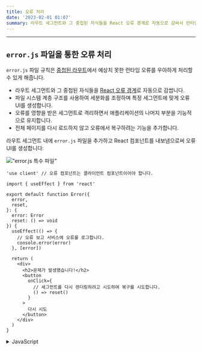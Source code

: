 ```yaml
---
title: 오류 처리
date: '2023-02-01 01:07'
summary: 라우트 세그먼트와 그 중첩된 자식들을 React 오류 경계로 자동으로 감싸서 런타임 오류를 처리합니다.
---
```


<TOCInline toc={props.toc} asDisclosure />

---

## `error.js` 파일을 통한 오류 처리

`error.js` 파일 규칙은 [중첩된 라우트](/docs/nextjs/routing#중첩-라우트)에서 예상치 못한 런타임 오류를 우아하게 처리할 수 있게 해줍니다.

- 라우트 세그먼트와 그 중첩된 자식들을 [React 오류 경계](https://react.dev/reference/react/Component#catching-rendering-errors-with-an-error-boundary)로 자동으로 감쌉니다.
- 파일 시스템 계층 구조를 사용하여 세분화를 조정하며 특정 세그먼트에 맞게 오류 UI를 생성합니다.
- 오류를 영향을 받은 세그먼트로 격리하면서 애플리케이션의 나머지 부분을 기능적으로 유지합니다.
- 전체 페이지를 다시 로드하지 않고 오류에서 복구하려는 기능을 추가합니다.

라우트 세그먼트 내에 `error.js` 파일을 추가하고 React 컴포넌트를 내보냄으로써 오류 UI를 생성합니다:

!["error.js 특수 파일"](https://nextjs.org/_next/image?url=%2Fdocs%2Flight%2Ferror-special-file.png&w=1920&q=75&dpl=dpl_3EQWD49M65DCVzGTYPK2YqHNmCjt)

```tsx:"app/dashboard/error.tsx" switcher
'use client' // 오류 컴포넌트는 클라이언트 컴포넌트이어야 합니다.

import { useEffect } from 'react'

export default function Error({
  error,
  reset,
}: {
  error: Error
  reset: () => void
}) {
  useEffect(() => {
    // 오류 보고 서비스에 오류를 로그합니다.
    console.error(error)
  }, [error])

  return (
    <div>
      <h2>문제가 발생했습니다!</h2>
      <button
        onClick={
          // 세그먼트를 다시 렌더링하려고 시도하여 복구를 시도합니다.
          () => reset()
        }
      >
        다시 시도
      </button>
    </div>
  )
}
```

<details>
    <summary>JavaScript</summary>
```jsx:"app/dashboard/error.js" switcher
'use client' // 오류 컴포넌트는 클라이언트 컴포넌트이어야 합니다.

import { useEffect } from 'react'

export default function Error({ error, reset }) {
  useEffect(() => {
    // 오류 보고 서비스에 오류를 로그합니다.
    console.error(error)
  }, [error])

  return (
    <div>
      <h2>문제가 발생했습니다!</h2>
      <button
        onClick={
          // 세그먼트를 다시 렌더링하려고 시도하여 복구를 시도합니다.
          () => reset()
        }
      >
        다시 시도
      </button>
    </div>
  )
}
```
</details>

---

## `error.js`의 동작 방식

!["error.js 동작 방식"](https://nextjs.org/_next/image?url=%2Fdocs%2Flight%2Ferror-overview.png&w=1920&q=75&dpl=dpl_3EQWD49M65DCVzGTYPK2YqHNmCjt)

- `error.js`는 중첩된 자식 세그먼트나 `page.js` 컴포넌트를 **감싸는** [React 오류 경계](https://react.dev/reference/react/Component#catching-rendering-errors-with-an-error-boundary)를 자동으로 생성합니다.
- `error.js` 파일에서 내보낸 React 컴포넌트는 **대체** 컴포넌트로 사용됩니다.
- 오류 경계 내에서 오류가 발생하면, 해당 오류는 **포함**되며, 대체 컴포넌트가 **렌더링**됩니다.
- 대체 오류 컴포넌트가 활성화되어 있을 때, 오류 경계 **위**의 레이아웃은 상태를 **유지**하며 **상호 작용이 가능**하고, 오류 컴포넌트는 오류에서 복구하는 기능을 표시할 수 있습니다.

### 오류에서 복구하기

오류의 원인은 때때로 일시적일 수 있습니다. 이러한 경우, 단순히 다시 시도하는 것만으로 문제를 해결할 수 있습니다.

오류 컴포넌트는 `reset()` 함수를 사용하여 사용자에게 오류에서 복구하도록 시도할 수 있습니다. 실행될 때, 이 함수는 오류 경계의 내용을 다시 렌더링하려고 시도합니다. 성공하면, 대체 오류 컴포넌트는 다시 렌더링의 결과로 교체됩니다.

```tsx:"app/dashboard/error.tsx" switcher
'use client'

export default function Error({
  error,
  reset,
}: {
  error: Error
  reset: () => void
}) {
  return (
    <div>
      <h2>문제가 발생했습니다!</h2>
      <button onClick={() => reset()}>다시 시도</button>
    </div>
  )
}
```

<details>
    <summary>JavaScript</summary>
```jsx:"app/dashboard/error.js" switcher
'use client'

export default function Error({ error, reset }) {
  return (
    <div>
      <h2>문제가 발생했습니다!</h2>
      <button onClick={() => reset()}>다시 시도</button>
    </div>
  )
}
```
</details>

---

## 중첩 라우트

[특별한 파일](/docs/nextjs/routing#파일-규칙)을 통해 생성된 React 컴포넌트들은 [특정 중첩 계층](/docs/nextjs/routing#컴포넌트-계층-구조)에서 렌더링됩니다.

예를 들어, 두 개의 세그먼트를 포함하는 중첩 라우트가 `layout.js` 및 `error.js` 파일을 포함하면 다음 _간단한_ 컴포넌트 계층에서 렌더링됩니다:

!["중첩 오류 컴포넌트 계층"](https://nextjs.org/_next/image?url=%2Fdocs%2Flight%2Fnested-error-component-hierarchy.png&w=1920&q=75&dpl=dpl_3EQWD49M65DCVzGTYPK2YqHNmCjt)

중첩된 컴포넌트 계층은 중첩된 라우트의 `error.js` 파일의 동작에 영향을 줍니다:

- 오류는 가장 가까운 부모 오류 경계로 전달됩니다. 이는 `error.js` 파일이 모든 중첩된 자식 세그먼트의 오류를 처리한다는 것을 의미합니다. 라우트의 중첩 폴더의 다양한 레벨에 `error.js` 파일을 배치함으로써 더욱 세밀한 오류 UI를 구현할 수 있습니다.
- `error.js` 경계는 **동일한** 세그먼트의 `layout.js` 컴포넌트에서 발생하는 오류를 처리하지 **않습니다**. 왜냐하면 오류 경계는 레이아웃 컴포넌트 **안쪽**에 중첩되어 있기 때문입니다.

---

## 레이아웃에서의 오류 처리

`error.js` 경계는 **동일한 세그먼트**의 `layout.js` 또는 `template.js` 컴포넌트에서 발생하는 오류를 잡아내지 **않습니다**. 이 [의도적 계층 구조](#중첩-라우트)는 오류가 발생했을 때 형제 라우트간에 공유되는 중요한 UI(예: 내비게이션)가 보이고 기능하도록 유지합니다.

특정 레이아웃 또는 템플릿 내의 오류를 처리하려면, 레이아웃의 부모 세그먼트에 `error.js` 파일을 배치합니다.

<StyleImportant>루트 레이아웃 또는 템플릿 내의 오류를 처리하려면, `error.js`의 변형 버전인 `global-error.js`를 사용</StyleImportant>합니다.

### 루트 레이아웃에서의 오류 처리: app/global-error.js 사용

<StyleWarning>루트 `app/error.js` 경계는 루트 `app/layout.js` 또는 `app/template.js` 컴포넌트에서 발생하는 오류를 잡아내지 **않습니다**.</StyleWarning>

이러한 루트 컴포넌트에서의 오류를 특별히 처리하려면, 루트 `app` 디렉토리에 위치한 `error.js`의 변형 버전인 `app/global-error.js`를 사용합니다.

루트 `error.js`와 달리, `global-error.js` 오류 경계는 **전체** 애플리케이션을 감싸고, 그 대체 컴포넌트는 활성 상태일 때 루트 레이아웃을 대체합니다. 이 때문에 `global-error.js`는 자체 `<html>` 및 `<body>` 태그를 정의해야 한다는 것을 유의해야 합니다.

`global-error.js`는 가장 세밀하지 않은 오류 UI이며, 전체 애플리케이션에 대한 "모든 것을 잡는" 오류 처리로 간주될 수 있습니다. 루트 컴포넌트는 일반적으로 동적이지 않기 때문에 자주 트리거되지 않으며, 다른 `error.js` 경계가 대부분의 오류를 잡아냅니다.

`global-error.js`가 정의되어 있더라도, 전역적으로 공유되는 UI와 브랜딩을 포함하는 루트 레이아웃 **내부**에서 렌더링될 대체 컴포넌트를 정의하는 루트 `error.js`를 정의하는 것이 여전히 권장됩니다.

```tsx:"app/global-error.tsx" switcher
'use client'

export default function GlobalError({
  error,
  reset,
}: {
  error: Error
  reset: () => void
}) {
  return (
    <html>
      <body>
        <h2>문제가 발생했습니다!</h2>
        <button onClick={() => reset()}>다시 시도</button>
      </body>
    </html>
  )
}
```
<details>
    <summary>JavaScript</summary>
```jsx:"app/global-error.js" switcher
'use client'

export default function GlobalError({ error, reset }) {
  return (
    <html>
      <body>
        <h2>문제가 발생했습니다!</h2>
        <button onClick={() => reset()}>다시 시도</button>
      </body>
    </html>
  )
}
```
</details>

---

## 서버 오류 처리

서버 컴포넌트 내에서 오류가 발생하면 Next.js는 `error` prop로 가장 가까운 `error.js` 파일에 `Error` 객체(프로덕션에서는 민감한 오류 정보가 제거된)를 전달합니다.

### 민감한 오류 정보 보안

프로덕션 환경에서는 클라이언트에 전달된 `Error` 객체는 일반적인 `message`와 `digest` 속성만을 포함합니다.

이는 오류에 포함된 잠재적으로 민감한 정보를 클라이언트에 누출하는 것을 방지하기 위한 보안 조치입니다.

`message` 속성에는 오류에 대한 일반적인 메시지가 포함되어 있으며, `digest` 속성에는 서버측 로그의 해당 오류와 일치시키는 데 사용할 수 있는 자동 생성된 오류의 해시가 포함됩니다.

개발 중에는 클라이언트에 전달된 `Error` 객체가 직렬화되어 원래의 오류의 `message`를 포함하여 디버깅이 더 쉽게 됩니다.


